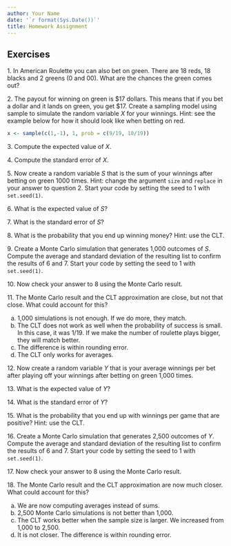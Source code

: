 ```yaml
---
author: Your Name
date: '`r format(Sys.Date())`'
title: Homework Assignment
---
```

## Exercises


1\. In American Roulette you can also bet on green. There are 18 reds, 18 blacks and 2 greens (0 and 00). What are the chances the green comes out?


2\. The payout for winning on green is \$17 dollars. This means that if you bet a dollar and it lands on green, you get \$17. Create a sampling model using sample to simulate the random variable $X$ for your winnings. Hint: see the example below for how it should look like when betting on red.

```r
x <- sample(c(1,-1), 1, prob = c(9/19, 10/19))
```

3\. Compute the expected value of $X$.


4\. Compute the standard error of $X$.

    
5\. Now create a random variable $S$ that is the sum of your winnings after betting on green 1000 times. Hint: change the argument `size` and `replace` in your answer to question 2. Start your code by setting the seed to 1 with `set.seed(1)`.

6\. What is the expected value of $S$?


7\. What is the standard error of $S$?


8\. What is the probability that you end up winning money? Hint: use the CLT.


9\. Create a Monte Carlo simulation that generates 1,000 outcomes of $S$. Compute the average and standard deviation of the resulting list to confirm the results of 6 and 7. Start your code by setting the seed to 1 with `set.seed(1)`.




10\. Now check your answer to 8 using the Monte Carlo result. 

11\. The Monte Carlo result and the CLT approximation are close, but not that close. What could account for this?

a. 1,000 simulations is not enough. If we do more, they match.
b. The CLT does not work as well when the probability of success is small. In this case, it was 1/19. If we make the number of roulette plays bigger, they will match better.
c. The difference is within rounding error.
d. The CLT only works for averages.


12\. Now create a random variable $Y$ that is your average winnings per bet after playing off your winnings after betting on green 1,000 times.

13\. What is the expected value of $Y$?

14\. What is the standard error of $Y$?

15\. What is the probability that you end up with winnings per game that are positive? Hint: use the CLT.


16\. Create a Monte Carlo simulation that generates 2,500 outcomes of $Y$. Compute the average and standard deviation of the resulting list to confirm the results of 6 and 7. Start your code by setting the seed to 1 with `set.seed(1)`.

17\. Now check your answer to 8 using the Monte Carlo result. 

18\. The Monte Carlo result and the CLT approximation are now much closer.  What could account for this?

a. We are now computing averages instead of sums.
b. 2,500 Monte Carlo simulations is not better than 1,000.
c. The CLT works better when the sample size is larger. We increased from 1,000 to 2,500.
d. It is not closer. The difference is within rounding error.

